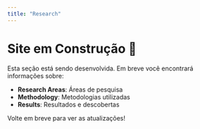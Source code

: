 ```yaml
---
title: "Research"
---
```


# Site em Construção 🚧

Esta seção está sendo desenvolvida. Em breve você encontrará informações sobre:

- **Research Areas**: Áreas de pesquisa
- **Methodology**: Metodologias utilizadas  
- **Results**: Resultados e descobertas

Volte em breve para ver as atualizações! 